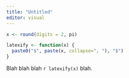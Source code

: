 ```yaml
---
title: "Untitled"
editor: visual
---
```


```r
x <- round(digits = 2, pi)

latexify <- function(x) {
  paste0("$", paste(x, collapse=", "), "$")
}
```

Blah blah blah `r latexify(x)` blah.
